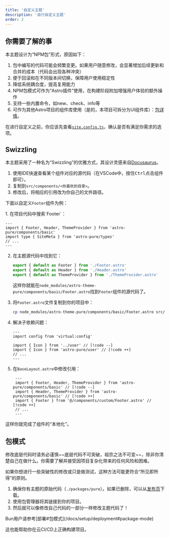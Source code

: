 ```yaml
---
title: '自定义主题'
description: '自行自定义主题'
order: 2
---
```



## 你需要了解的事

本主题设计为“NPM包”形式，原因如下：

1. 包中编写的代码可能会频繁变更。如果用户随意修改，会显著增加后续更新和合并的成本（代码会出现各种冲突）
2. 便于回滚和在不同版本间切换，保障用户使用稳定性
3. 降低系统耦合度，提高复用能力
4. NPM包模式可作为“Astro插件”使用，在构建阶段附加增强用户体验的额外操作
5. 支持一些内置命令，如new、check、info等
6. 可作为其他Astro项目的组件库使用（是的，本项目可拆分为UI组件库）：[包详情](https://www.npmjs.com/package/astro-pure)。

在进行自定义之前，你应该先查看[`site.config.ts`](/docs/setup/configuration#theme-configuration)，确认是否有满足你需求的选项。

## Swizzling

本主题采用了一种名为“Swizzling”的优雅方式，其设计灵感来自[Docusaurus](https://docusaurus.io/docs/swizzling)。

1. 使用IDE快速查看某个组件对应的源代码（在VSCode中，按住<kbd>Ctrl</kbd>点击组件即可）。
2. 复制到`src/components/<你喜欢的目录>`。
3. 修改后，将相应的引用改为你自己的文件路径。

下面以自定义`Footer`组件为例：

<Steps>
1. 在项目代码中搜索`Footer`：

   ```astro title="src/layout/BaseLayout.astro"
   ---
   import { Footer, Header, ThemeProvider } from 'astro-pure/components/basic'
   import type { SiteMeta } from 'astro-pure/types'
   // ...
   ---
   ```

2. 在主题源代码中找到它：

   ```ts title="node_modules/astro-theme-pure/components/basic/index.ts"
   export { default as Footer } from './Footer.astro'
   export { default as Header } from './Header.astro'
   export { default as ThemeProvider } from './ThemeProvider.astro'
   ```

   这样你就能在`node_modules/astro-theme-pure/components/basic/Footer.astro`找到`Footer`组件的源代码了。

3. 将`Footer.astro`文件复制到你的项目中：

   ```bash
   cp node_modules/astro-theme-pure/components/basic/Footer.astro src/components/custom/Footer.astro
   ```

4. 解决子依赖问题：

   ```astro title="src/components/custom/Footer.astro"
   ---
   import config from 'virtual:config'

   import { Icon } from '../user' // [!code --]
   import { Icon } from 'astro-pure/user' // [!code ++]
   // ...
   ---
   ```

5. 在`BaseLayout.astro`中修改引用：

   ```astro title="src/layout/BaseLayout.astro"
    ---
    import { Footer, Header, ThemeProvider } from 'astro-pure/components/basic' // [!code --]
    import { Header, ThemeProvider } from 'astro-pure/components/basic' // [!code ++]
    import { Footer } from '@/components/custom/Footer.astro' // [!code ++]
    // ...
    ---
    ```

</Steps>

这样你就完成了组件的“本地化”。

## 包模式

<Aside type='danger' title={'风险自担'.toUpperCase()}>
修改底层代码时请务必谨慎<Spoiler>~~底层代码不可突破，祖宗之法不可变~~</Spoiler>，除非你清楚自己在做什么。你需要了解并接受因项目复杂化带来的任何风险和困难。
</Aside>

如果你想进行一些突破性的修改或只是做测试，这种方法可能更符合“所见即所得”的原则。

1. 确保你有主题的原始代码（`./packages/pure`）。如果已删除，可以从[发布页](https://github.com/cworld1/astro-theme-pure/releases)下载。
2. 使用包管理器将其链接到你的项目。
3. 然后就可以像修改自己代码的一部分一样修改主题代码了！

<Aside type='tip'>
Bun用户请参考[部署#包模式](/docs/setup/deployment#package-mode)

这也能帮助你在云CI/CD上正确构建项目。
</Aside>
